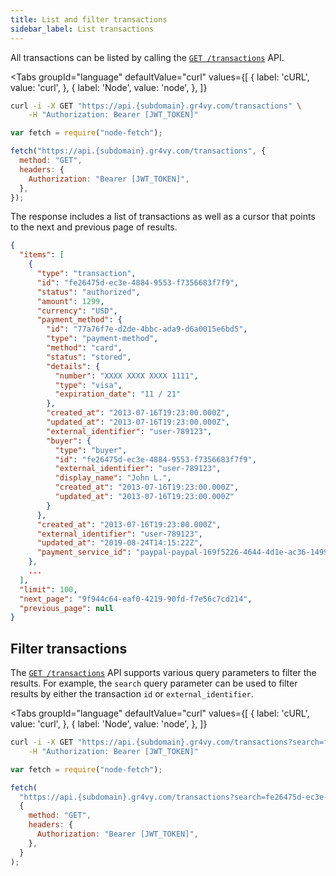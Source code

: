 ```yaml
---
title: List and filter transactions
sidebar_label: List transactions
---
```



All transactions can be listed by calling the [`GET /transactions`][api] API.

<Tabs
  groupId="language"
  defaultValue="curl"
  values={[
    { label: 'cURL', value: 'curl', },
    { label: 'Node', value: 'node', },
  ]}
>
  <TabItem value="curl">

```bash
curl -i -X GET "https://api.{subdomain}.gr4vy.com/transactions" \
    -H "Authorization: Bearer [JWT_TOKEN]"
```

  </TabItem>
  <TabItem value="node">

```js
var fetch = require("node-fetch");

fetch("https://api.{subdomain}.gr4vy.com/transactions", {
  method: "GET",
  headers: {
    Authorization: "Bearer [JWT_TOKEN]",
  },
});
```

</TabItem>
</Tabs>

The response includes a list of transactions as well as a cursor that points to
the next and previous page of results.

```json title="GET /transactions"
{
  "items": [
    {
      "type": "transaction",
      "id": "fe26475d-ec3e-4884-9553-f7356683f7f9",
      "status": "authorized",
      "amount": 1299,
      "currency": "USD",
      "payment_method": {
        "id": "77a76f7e-d2de-4bbc-ada9-d6a0015e6bd5",
        "type": "payment-method",
        "method": "card",
        "status": "stored",
        "details": {
          "number": "XXXX XXXX XXXX 1111",
          "type": "visa",
          "expiration_date": "11 / 21"
        },
        "created_at": "2013-07-16T19:23:00.000Z",
        "updated_at": "2013-07-16T19:23:00.000Z",
        "external_identifier": "user-789123",
        "buyer": {
          "type": "buyer",
          "id": "fe26475d-ec3e-4884-9553-f7356683f7f9",
          "external_identifier": "user-789123",
          "display_name": "John L.",
          "created_at": "2013-07-16T19:23:00.000Z",
          "updated_at": "2013-07-16T19:23:00.000Z"
        }
      },
      "created_at": "2013-07-16T19:23:00.000Z",
      "external_identifier": "user-789123",
      "updated_at": "2019-08-24T14:15:22Z",
      "payment_service_id": "paypal-paypal-169f5226-4644-4d1e-ac36-14999e73601f"
    },
    ...
  ],
  "limit": 100,
  "next_page": "9f944c64-eaf0-4219-90fd-f7e56c7cd214",
  "previous_page": null
}
```

## Filter transactions

The [`GET /transactions`][api] API supports various query parameters to filter
the results. For example, the `search` query parameter can be used to filter
results by either the transaction `id` or `external_identifier`.

<Tabs
  groupId="language"
  defaultValue="curl"
  values={[
    { label: 'cURL', value: 'curl', },
    { label: 'Node', value: 'node', },
  ]}
>
  <TabItem value="curl">

```bash
curl -i -X GET "https://api.{subdomain}.gr4vy.com/transactions?search=fe26475d-ec3e-4884-9553-f7356683f7f9" \
    -H "Authorization: Bearer [JWT_TOKEN]"
```

  </TabItem>
  <TabItem value="node">

```js
var fetch = require("node-fetch");

fetch(
  "https://api.{subdomain}.gr4vy.com/transactions?search=fe26475d-ec3e-4884-9553-f7356683f7f9",
  {
    method: "GET",
    headers: {
      Authorization: "Bearer [JWT_TOKEN]",
    },
  }
);
```

</TabItem>
</Tabs>

[api]: /reference#operation/list-transactions
